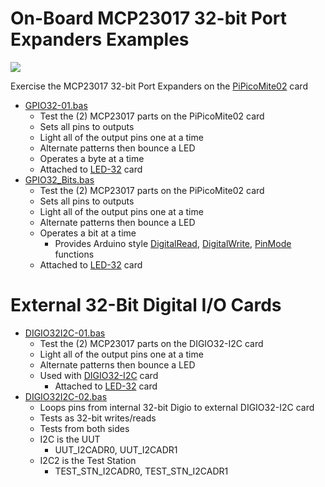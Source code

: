 = On-Board MCP23017 32-bit Port Expanders Examples =

<img src="http://land-boards.com/blwiki/images/d/de/PiPicoMite-02_P18268_720px.jpg"></img>

Exercise the MCP23017 32-bit Port Expanders on the [http://land-boards.com/blwiki/index.php?title=PiPicoMite02 PiPicoMite02] card

* [https://github.com/land-boards/RasPiPico/blob/main/PicoMite_MMBASIC/PicoMite_VGA/Land%20Boards%20BASIC%20Programs/lbcards/GPIO32/GPIO32-01.bas GPIO32-01.bas]
** Test the (2) MCP23017 parts on the PiPicoMite02 card
** Sets all pins to outputs
** Light all of the output pins one at a time
** Alternate patterns then bounce a LED
** Operates a byte at a time
** Attached to [http://land-boards.com/blwiki/index.php?title=LED-32 LED-32] card
* [https://github.com/land-boards/RasPiPico/blob/main/PicoMite_MMBASIC/PicoMite_VGA/Land%20Boards%20BASIC%20Programs/lbcards/GPIO32/GPIO32_Bits.bas GPIO32_Bits.bas]
** Test the (2) MCP23017 parts on the PiPicoMite02 card
** Sets all pins to outputs
** Light all of the output pins one at a time
** Alternate patterns then bounce a LED
** Operates a bit at a time
*** Provides Arduino style [https://www.arduino.cc/reference/en/language/functions/digital-io/digitalread/ DigitalRead], [https://www.arduino.cc/reference/en/language/functions/digital-io/digitalwrite/ DigitalWrite], [https://www.arduino.cc/reference/en/language/functions/digital-io/pinmode/ PinMode] functions
** Attached to [http://land-boards.com/blwiki/index.php?title=LED-32 LED-32] card

= External 32-Bit Digital I/O Cards =

* [https://github.com/land-boards/RasPiPico/blob/main/PicoMite_MMBASIC/PicoMite_VGA/Land%20Boards%20BASIC%20Programs/lbcards/GPIO32/DIGIO32I2C-01.bas DIGIO32I2C-01.bas]
** Test the (2) MCP23017 parts on the DIGIO32-I2C card
** Light all of the output pins one at a time
** Alternate patterns then bounce a LED
** Used with [http://land-boards.com/blwiki/index.php?title=DIGIO32-I2C DIGIO32-I2C] card
*** Attached to [http://land-boards.com/blwiki/index.php?title=LED-32 LED-32] card
* [https://github.com/land-boards/RasPiPico/blob/main/PicoMite_MMBASIC/PicoMite_VGA/Land%20Boards%20BASIC%20Programs/lbcards/GPIO32/DIGIO32I2C-02.bas DIGIO32I2C-02.bas] 
** Loops pins from internal 32-bit Digio to external DIGIO32-I2C card
** Tests as 32-bit writes/reads
** Tests from both sides
** I2C is the UUT
*** UUT_I2CADR0, UUT_I2CADR1
** I2C2 is the Test Station
*** TEST_STN_I2CADR0, TEST_STN_I2CADR1
